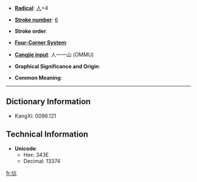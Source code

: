 * '''[[Wiktionary:Chinese radical index| Radical]]''': [[Wiktionary:Chinese radical index 人|人]]+4

* '''[[Wiktionary:Chinese total strokes index|Stroke number]]''': [[Wiktionary:Chinese total strokes index 6|6]]

* '''Stroke order''': 

* '''[[Wiktionary:Chinese four corner index|Four-Corner System]]''': 

* '''[[Wiktionary:Chinese Cangjie index|Cangjie input]]''': 人一一山 (OMMU)

* '''Graphical Significance and Origin''': 

* '''Common Meaning''': 

----

== Dictionary Information ==

* KangXi: 0096.121

== Technical Information ==

* '''Unicode''':
** Hex: 343E
** Decimal: 13374

[[fr:㐾]]